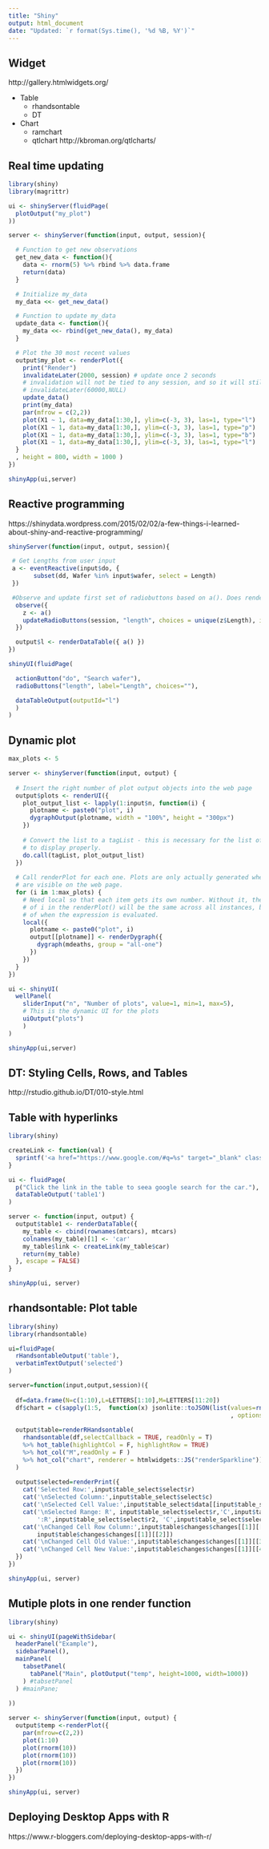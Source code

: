 ---
title: "Shiny"
output: html_document
date: "Updated: `r format(Sys.time(), '%d %B, %Y')`"
---

## Widget

http://gallery.htmlwidgets.org/

  * Table
     * rhandsontable 
     * DT 
  * Chart
     * ramchart
     * qtlchart http://kbroman.org/qtlcharts/
     
  
## Real time updating

```r
library(shiny)
library(magrittr)

ui <- shinyServer(fluidPage(
  plotOutput("my_plot")
))

server <- shinyServer(function(input, output, session){

  # Function to get new observations
  get_new_data <- function(){
    data <- rnorm(5) %>% rbind %>% data.frame
    return(data)
  }

  # Initialize my_data
  my_data <<- get_new_data()

  # Function to update my_data
  update_data <- function(){
    my_data <<- rbind(get_new_data(), my_data)
  }

  # Plot the 30 most recent values
  output$my_plot <- renderPlot({
    print("Render")
    invalidateLater(2000, session) # update once 2 seconds  
    # invalidation will not be tied to any session, and so it will still occur
    # invalidateLater(60000,NULL) 
    update_data()
    print(my_data)
    par(mfrow = c(2,2))
    plot(X1 ~ 1, data=my_data[1:30,], ylim=c(-3, 3), las=1, type="l")
    plot(X1 ~ 1, data=my_data[1:30,], ylim=c(-3, 3), las=1, type="p")
    plot(X1 ~ 1, data=my_data[1:30,], ylim=c(-3, 3), las=1, type="b")
    plot(X1 ~ 1, data=my_data[1:30,], ylim=c(-3, 3), las=1, type="l")
  }
  , height = 800, width = 1000 )
})

shinyApp(ui,server)
```
## Reactive programming

https://shinydata.wordpress.com/2015/02/02/a-few-things-i-learned-about-shiny-and-reactive-programming/

```r
shinyServer(function(input, output, session){

 # Get Lengths from user input   
 a <- eventReactive(input$do, {
       subset(dd, Wafer %in% input$wafer, select = Length) 
 })

 #Observe and update first set of radiobuttons based on a(). Does render   
  observe({ 
    z <- a()
    updateRadioButtons(session, "length", choices = unique(z$Length), inline=TRUE)
  })

  output$l <- renderDataTable({ a() })
})

shinyUI(fluidPage(

  actionButton("do", "Search wafer"),
  radioButtons("length", label="Length", choices=""),

  dataTableOutput(outputId="l")
  )
)

```

## Dynamic plot 
```r
max_plots <- 5

server <- shinyServer(function(input, output) {
  
  # Insert the right number of plot output objects into the web page
  output$plots <- renderUI({
    plot_output_list <- lapply(1:input$n, function(i) {
      plotname <- paste0("plot", i)
      dygraphOutput(plotname, width = "100%", height = "300px")
    })
    
    # Convert the list to a tagList - this is necessary for the list of items
    # to display properly.
    do.call(tagList, plot_output_list)
  })
  
  # Call renderPlot for each one. Plots are only actually generated when they
  # are visible on the web page.
  for (i in 1:max_plots) {
    # Need local so that each item gets its own number. Without it, the value
    # of i in the renderPlot() will be the same across all instances, because
    # of when the expression is evaluated.
    local({
      plotname <- paste0("plot", i)
      output[[plotname]] <- renderDygraph({
        dygraph(mdeaths, group = "all-one")
      })
    })
  }
})

ui <- shinyUI(
  wellPanel(
    sliderInput("n", "Number of plots", value=1, min=1, max=5),
    # This is the dynamic UI for the plots
    uiOutput("plots")
    )
)

shinyApp(ui,server)
```

## DT: Styling Cells, Rows, and Tables
http://rstudio.github.io/DT/010-style.html

## Table with hyperlinks
```r
library(shiny)

createLink <- function(val) {
  sprintf('<a href="https://www.google.com/#q=%s" target="_blank" class="btn btn-primary">Info</a>',val)
}

ui <- fluidPage(
  p("Click the link in the table to seea google search for the car."),
  dataTableOutput('table1')
)

server <- function(input, output) {
  output$table1 <- renderDataTable({
    my_table <- cbind(rownames(mtcars), mtcars)
    colnames(my_table)[1] <- 'car'
    my_table$link <- createLink(my_table$car)
    return(my_table)
  }, escape = FALSE)
}

shinyApp(ui, server)
```
## rhandsontable: Plot table
```r
library(shiny)
library(rhandsontable)

ui=fluidPage(
  rHandsontableOutput('table'),
  verbatimTextOutput('selected')
)

server=function(input,output,session)({
  
  df=data.frame(N=c(1:10),L=LETTERS[1:10],M=LETTERS[11:20])
  df$chart = c(sapply(1:5,  function(x) jsonlite::toJSON(list(values=rnorm(5)
                                                              , options = list(type = "bar")))))
  
  output$table=renderRHandsontable(
    rhandsontable(df,selectCallback = TRUE, readOnly = T)
    %>% hot_table(highlightCol = F, highlightRow = TRUE)
    %>% hot_col("M",readOnly = F )
    %>% hot_col("chart", renderer = htmlwidgets::JS("renderSparkline"))
  )
  
  output$selected=renderPrint({
    cat('Selected Row:',input$table_select$select$r)
    cat('\nSelected Column:',input$table_select$select$c)
    cat('\nSelected Cell Value:',input$table_select$data[[input$table_select$select$r]][[input$table_select$select$c]])
    cat('\nSelected Range: R', input$table_select$select$r,'C',input$table_select$select$c,
        ':R',input$table_select$select$r2, 'C',input$table_select$select$c2, sep="")
    cat('\nChanged Cell Row Column:',input$table$changes$changes[[1]][[1]],
        input$table$changes$changes[[1]][[2]])    
    cat('\nChanged Cell Old Value:',input$table$changes$changes[[1]][[3]])
    cat('\nChanged Cell New Value:',input$table$changes$changes[[1]][[4]])
  })
}) 

shinyApp(ui, server)
```

## Mutiple plots in one render function

```r
library(shiny)

ui <- shinyUI(pageWithSidebar(
  headerPanel("Example"),
  sidebarPanel(),
  mainPanel(
    tabsetPanel(
      tabPanel("Main", plotOutput("temp", height=1000, width=1000))
    ) #tabsetPanel  
  ) #mainPane;
  
))

server <- shinyServer(function(input, output) {
  output$temp <-renderPlot({
    par(mfrow=c(2,2))
    plot(1:10)
    plot(rnorm(10))
    plot(rnorm(10))
    plot(rnorm(10))
  })
})

shinyApp(ui, server)
```

## Deploying Desktop Apps with R

https://www.r-bloggers.com/deploying-desktop-apps-with-r/
